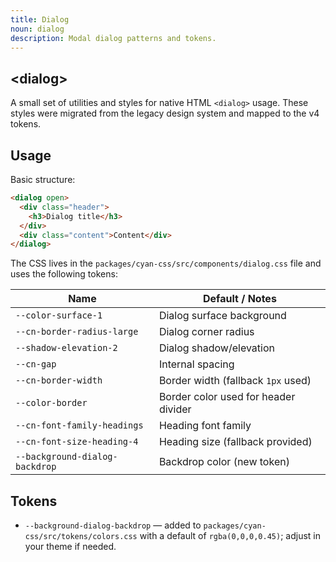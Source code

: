 ```yaml
---
title: Dialog
noun: dialog
description: Modal dialog patterns and tokens.
---
```



<article class="column-l surface">

# &lt;dialog&gt;

A small set of utilities and styles for native HTML `<dialog>` usage. These styles were migrated from the legacy design system and mapped to the v4 tokens.

## Usage

Basic structure:

```html
<dialog open>
  <div class="header">
    <h3>Dialog title</h3>
  </div>
  <div class="content">Content</div>
</dialog>
```

<DialogDemo />


The CSS lives in the `packages/cyan-css/src/components/dialog.css` file and uses the following tokens:

| Name | Default / Notes |
| --- | --- |
| `--color-surface-1` | Dialog surface background |
| `--cn-border-radius-large` | Dialog corner radius |
| `--shadow-elevation-2` | Dialog shadow/elevation |
| `--cn-gap` | Internal spacing |
| `--cn-border-width` | Border width (fallback `1px` used) |
| `--color-border` | Border color used for header divider |
| `--cn-font-family-headings` | Heading font family |
| `--cn-font-size-heading-4` | Heading size (fallback provided) |
| `--background-dialog-backdrop` | Backdrop color (new token)

## Tokens

- `--background-dialog-backdrop` — added to `packages/cyan-css/src/tokens/colors.css` with a default of `rgba(0,0,0,0.45)`; adjust in your theme if needed.

</article>
